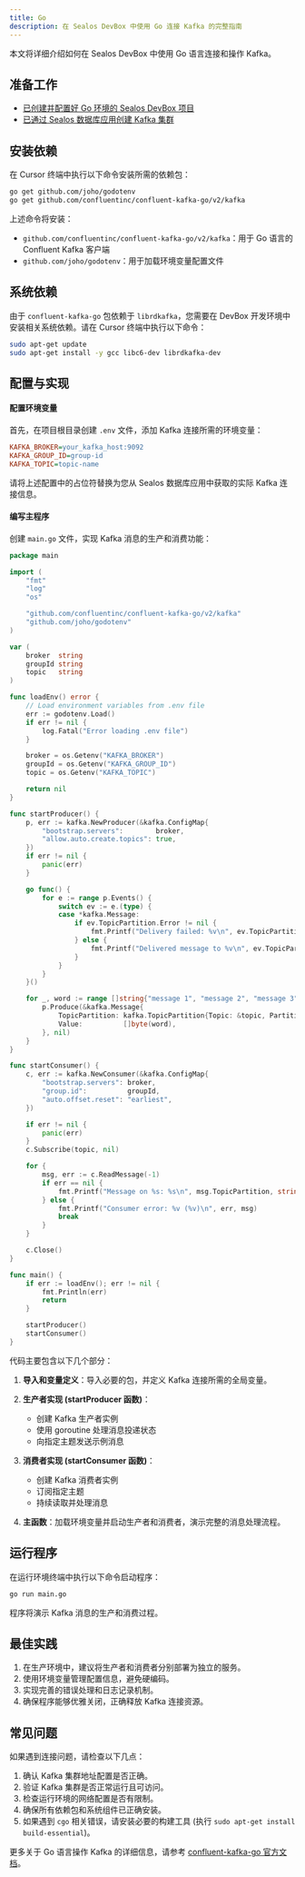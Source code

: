 ```yaml
---
title: Go
description: 在 Sealos DevBox 中使用 Go 连接 Kafka 的完整指南
---
```


本文将详细介绍如何在 Sealos DevBox 中使用 Go 语言连接和操作 Kafka。

## 准备工作

- [已创建并配置好 Go 环境的 Sealos DevBox 项目](/docs/guides/fundamentals/create-a-project)
- [已通过 Sealos 数据库应用创建 Kafka 集群](./)

## 安装依赖

在 Cursor 终端中执行以下命令安装所需的依赖包：

```bash
go get github.com/joho/godotenv
go get github.com/confluentinc/confluent-kafka-go/v2/kafka
```

上述命令将安装：

- `github.com/confluentinc/confluent-kafka-go/v2/kafka`：用于 Go 语言的 Confluent Kafka 客户端
- `github.com/joho/godotenv`：用于加载环境变量配置文件

## 系统依赖

由于 `confluent-kafka-go` 包依赖于 `librdkafka`，您需要在 DevBox 开发环境中安装相关系统依赖。请在 Cursor 终端中执行以下命令：

```bash
sudo apt-get update
sudo apt-get install -y gcc libc6-dev librdkafka-dev
```

## 配置与实现

<div className='steps [&_h4]:step'>

#### 配置环境变量

首先，在项目根目录创建 `.env` 文件，添加 Kafka 连接所需的环境变量：

```ini title=".env"
KAFKA_BROKER=your_kafka_host:9092
KAFKA_GROUP_ID=group-id
KAFKA_TOPIC=topic-name
```

请将上述配置中的占位符替换为您从 Sealos 数据库应用中获取的实际 Kafka 连接信息。

#### 编写主程序

创建 `main.go` 文件，实现 Kafka 消息的生产和消费功能：

```go title="main.go"
package main

import (
	"fmt"
	"log"
	"os"

	"github.com/confluentinc/confluent-kafka-go/v2/kafka"
	"github.com/joho/godotenv"
)

var (
	broker  string
	groupId string
	topic   string
)

func loadEnv() error {
	// Load environment variables from .env file
	err := godotenv.Load()
	if err != nil {
		log.Fatal("Error loading .env file")
	}

	broker = os.Getenv("KAFKA_BROKER")
	groupId = os.Getenv("KAFKA_GROUP_ID")
	topic = os.Getenv("KAFKA_TOPIC")

	return nil
}

func startProducer() {
	p, err := kafka.NewProducer(&kafka.ConfigMap{
		"bootstrap.servers":        broker,
		"allow.auto.create.topics": true,
	})
	if err != nil {
		panic(err)
	}

	go func() {
		for e := range p.Events() {
			switch ev := e.(type) {
			case *kafka.Message:
				if ev.TopicPartition.Error != nil {
					fmt.Printf("Delivery failed: %v\n", ev.TopicPartition)
				} else {
					fmt.Printf("Delivered message to %v\n", ev.TopicPartition)
				}
			}
		}
	}()

	for _, word := range []string{"message 1", "message 2", "message 3"} {
		p.Produce(&kafka.Message{
			TopicPartition: kafka.TopicPartition{Topic: &topic, Partition: kafka.PartitionAny},
			Value:          []byte(word),
		}, nil)
	}
}

func startConsumer() {
	c, err := kafka.NewConsumer(&kafka.ConfigMap{
		"bootstrap.servers": broker,
		"group.id":          groupId,
		"auto.offset.reset": "earliest",
	})

	if err != nil {
		panic(err)
	}
	c.Subscribe(topic, nil)

	for {
		msg, err := c.ReadMessage(-1)
		if err == nil {
			fmt.Printf("Message on %s: %s\n", msg.TopicPartition, string(msg.Value))
		} else {
			fmt.Printf("Consumer error: %v (%v)\n", err, msg)
			break
		}
	}

	c.Close()
}

func main() {
	if err := loadEnv(); err != nil {
		fmt.Println(err)
		return
	}

	startProducer()
	startConsumer()
}
```

代码主要包含以下几个部分：

1. **导入和变量定义**：导入必要的包，并定义 Kafka 连接所需的全局变量。

2. **生产者实现 (startProducer 函数)**：
   - 创建 Kafka 生产者实例
   - 使用 goroutine 处理消息投递状态
   - 向指定主题发送示例消息

3. **消费者实现 (startConsumer 函数)**：
   - 创建 Kafka 消费者实例
   - 订阅指定主题
   - 持续读取并处理消息

4. **主函数**：加载环境变量并启动生产者和消费者，演示完整的消息处理流程。

</div>

## 运行程序

在运行环境终端中执行以下命令启动程序：

```bash
go run main.go
```

程序将演示 Kafka 消息的生产和消费过程。

## 最佳实践

1. 在生产环境中，建议将生产者和消费者分别部署为独立的服务。
2. 使用环境变量管理配置信息，避免硬编码。
3. 实现完善的错误处理和日志记录机制。
4. 确保程序能够优雅关闭，正确释放 Kafka 连接资源。

## 常见问题

如果遇到连接问题，请检查以下几点：

1. 确认 Kafka 集群地址配置是否正确。
2. 验证 Kafka 集群是否正常运行且可访问。
3. 检查运行环境的网络配置是否有限制。
4. 确保所有依赖包和系统组件已正确安装。
5. 如果遇到 `cgo` 相关错误，请安装必要的构建工具 (执行 `sudo apt-get install build-essential`)。

更多关于 Go 语言操作 Kafka 的详细信息，请参考 [confluent-kafka-go 官方文档](https://github.com/confluentinc/confluent-kafka-go)。